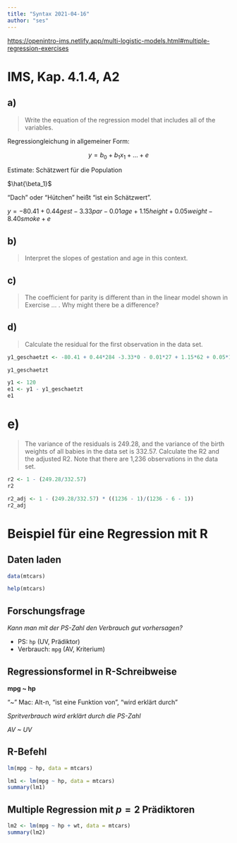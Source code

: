 ```yaml
---
title: "Syntax 2021-04-16"
author: "ses"
---
```





<https://openintro-ims.netlify.app/multi-logistic-models.html#multiple-regression-exercises>

# IMS, Kap. 4.1.4, A2




## a)

>   Write the equation of the regression model that includes all of the variables.


Regressiongleichung in allgemeiner Form:

$$y = b_0 + b_1x_1 + ... + e$$


Estimate: Schätzwert für die Population

$\hat{\beta_1}$

"Dach" oder "Hütchen" heißt "ist ein Schätzwert".


$y = -80.41 + 0.44gest -3.33par - 0.01age + 1.15height + 0.05weight - 8.40smoke + e$

## b)

>   Interpret the slopes of gestation and age in this context.



## c)


>   The coefficient for parity is different than in the linear model shown in Exercise ... . Why might there be a difference?


## d) 

>   Calculate the residual for the first observation in the data set.



```r
y1_geschaetzt <- -80.41 + 0.44*284 -3.33*0 - 0.01*27 + 1.15*62 + 0.05*100 - 8.40*0 

y1_geschaetzt
```


```r
y1 <- 120
e1 <- y1 - y1_geschaetzt
e1
```


# e)

>   The variance of the residuals is 249.28, and the variance of the birth weights of all babies in the data set is 332.57. Calculate the R2  and the adjusted R2. Note that there are 1,236 observations in the data set.



```r
r2 <- 1 - (249.28/332.57)
r2
```

```r
r2_adj <- 1 - (249.28/332.57) * ((1236 - 1)/(1236 - 6 - 1))
r2_adj
```




# Beispiel für eine Regression mit R


## Daten laden

```r
data(mtcars)
```


```r
help(mtcars)
```


## Forschungsfrage

*Kann man mit der PS-Zahl den Verbrauch gut vorhersagen?*

- PS: `hp` (UV, Prädiktor)
- Verbrauch: `mpg` (AV, Kriterium)



## Regressionsformel in R-Schreibweise

**mpg ~ hp**

"~" Mac: Alt-n, "ist eine Funktion von", "wird erklärt durch"


*Spritverbrauch wird erklärt durch die PS-Zahl*

*AV ~ UV*


## R-Befehl


```r
lm(mpg ~ hp, data = mtcars)
```



```r
lm1 <- lm(mpg ~ hp, data = mtcars)
summary(lm1)
```


## Multiple Regression mit $p=2$ Prädiktoren

```r
lm2 <- lm(mpg ~ hp + wt, data = mtcars)
summary(lm2)
```







